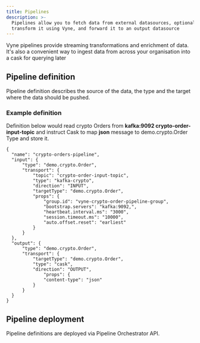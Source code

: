 ```yaml
---
title: Pipelines
description: >-
  Pipelines allow you to fetch data from external datasources, optionally
  transform it using Vyne, and forward it to an output datasource
---
```




Vyne pipelines provide streaming transformations and enrichment of data. It's also a convenient way to ingest data from across your organisation into a cask for querying later

## Pipeline definition

Pipeline definition describes the source of the data, the type and the target where the data should be pushed. 

### Example definition

Definition below would read crypto Orders from **kafka:9092 crypto-order-input-topic** and instruct Cask to map **json** message to demo.crypto.Order Type and store it.

```text
{
  "name": "crypto-orders-pipeline",
  "input": {
      "type": "demo.crypto.Order",
      "transport": {
          "topic": "crypto-order-input-topic",
          "type": "kafka-crypto",
          "direction": "INPUT",
          "targetType": "demo.crypto.Order",
          "props": {
              "group.id": "vyne-crypto-order-pipeline-group",
              "bootstrap.servers": "kafka:9092,",
              "heartbeat.interval.ms": "3000",
              "session.timeout.ms": "10000",
              "auto.offset.reset": "earliest"
          }
      }
  },
  "output": {
      "type": "demo.crypto.Order",
      "transport": {
          "targetType": "demo.crypto.Order",
          "type": "cask",
          "direction": "OUTPUT",
              "props": {
              "content-type": "json"
          }
      }
  }
}
```

## Pipeline deployment

Pipeline definitions are deployed via <Link to="../pipeline-orchestrator#pipeline-orchestrator-api">Pipeline Orchestrator API</Link>.
